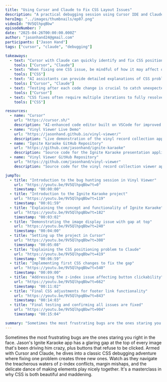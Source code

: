 ```yaml
---
title: "Using Cursor and Claude to Fix CSS Layout Issues"
description: "A practical debugging session using Cursor IDE and Claude to identify and fix complex search functionality bugs in a record management system."
heroImg: "../images/thumbnails/ep07.png"
videoId: "9V5QlhpqBbw"
episodeNumber: 7
date: "2025-04-26T00:00:00.000Z"
author: "jasonhand24@gmail.com"
participants: ["Jason Hand"]
tags: ["cursor", "claude", "debugging"]

takeaways:
  - text: "Cursor with Claude can quickly identify and fix CSS positioning issues"
    tools: ["Cursor", "Claude"]
  - text: "When fixing one CSS issue, be mindful of how it may affect other elements (z-index conflicts)"
    tools: ["CSS"]
  - text: "AI assistants can provide detailed explanations of CSS problems and their solutions"
    tools: ["Cursor", "Claude"]
  - text: "Testing after each code change is crucial to catch unexpected side effects"
    tools: ["Cursor"]
  - text: "CSS fixes often require multiple iterations to fully resolve all related issues"
    tools: ["CSS"]

resources:
  - name: "Cursor"
    url: "https://cursor.sh/"
    description: "AI-enhanced code editor built on VSCode for improved development workflow"
  - name: "Vinyl Viewer Live Demo"
    url: "https://jasonhand.github.io/vinyl-viewer/"
    description: "Live demonstration of the vinyl record collection application"
  - name: "Ignite Karaoke GitHub Repository"
    url: "https://github.com/jasonhand/ignite-karaoke"
    description: "Source code for the Ignite Karaoke presentation application"
  - name: "Vinyl Viewer GitHub Repository"
    url: "https://github.com/jasonhand/vinyl-viewer"
    description: "Source code for the vinyl record collection viewer application"

jumpTo:
  - title: "Introduction to the bug hunting session in Vinyl Viewer"
    url: "https://youtu.be/9V5QlhpqBbw?t=0"
    timestamp: "00:00:00"
  - title: "Introduction to the Ignite Karaoke project"
    url: "https://youtu.be/9V5QlhpqBbw?t=119"
    timestamp: "00:01:59"
  - title: "Explaining the concept and functionality of Ignite Karaoke"
    url: "https://youtu.be/9V5QlhpqBbw?t=182"
    timestamp: "00:03:02"
  - title: "Demonstrating the image display issue with gap at top"
    url: "https://youtu.be/9V5QlhpqBbw?t=240"
    timestamp: "00:04:00"
  - title: "Setting up the project in Cursor"
    url: "https://youtu.be/9V5QlhpqBbw?t=308"
    timestamp: "00:05:08"
  - title: "Explaining the CSS positioning problem to Claude"
    url: "https://youtu.be/9V5QlhpqBbw?t=419"
    timestamp: "00:06:59"
  - title: "Implementing first CSS changes to fix the gap"
    url: "https://youtu.be/9V5QlhpqBbw?t=540"
    timestamp: "00:09:00"
  - title: "Addressing the z-index issue affecting button clickability"
    url: "https://youtu.be/9V5QlhpqBbw?t=662"
    timestamp: "00:11:02"
  - title: "Final CSS adjustments for footer link functionality"
    url: "https://youtu.be/9V5QlhpqBbw?t=843"
    timestamp: "00:14:03"
  - title: "Final testing and confirming all issues are fixed"
    url: "https://youtu.be/9V5QlhpqBbw?t=904"
    timestamp: "00:15:04"

summary: "Sometimes the most frustrating bugs are the ones staring you right in the face. Jason's Ignite Karaoke app has a glaring gap at the top of every image that's been driving him crazy, plus buttons that refuse to be clicked. Armed with Cursor and Claude, he dives into a classic CSS debugging adventure where fixing one problem creates three new ones. Watch as they navigate the treacherous waters of z-index conflicts, margin mishaps, and the delicate dance of making elements play nicely together. It's a masterclass in why CSS is both beautiful and maddening."
---
```


Sometimes the most frustrating bugs are the ones staring you right in the face. Jason's Ignite Karaoke app has a glaring gap at the top of every image that's been driving him crazy, plus buttons that refuse to be clicked. Armed with Cursor and Claude, he dives into a classic CSS debugging adventure where fixing one problem creates three new ones. Watch as they navigate the treacherous waters of z-index conflicts, margin mishaps, and the delicate dance of making elements play nicely together. It's a masterclass in why CSS is both beautiful and maddening. 
